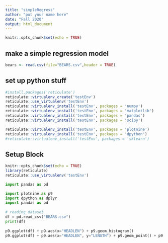 ```yaml
---
title: "simpleRegress"
author: "put your name here"
date: "Fall 2020"
output: html_document
---
```


```r
knitr::opts_chunk$set(echo = TRUE)
```

## make a simple regression model


```r
bears <- read.csv(file="BEARS.csv",header = TRUE)
```

## set up python stuff

```r
#install.packages('reticulate')
reticulate::virtualenv_create('testEnv')
reticulate::use_virtualenv('testEnv')
reticulate::virtualenv_install('testEnv', packages = 'numpy')
reticulate::virtualenv_install('testEnv', packages = 'matplotlib')
reticulate::virtualenv_install('testEnv', packages = 'pandas')
reticulate::virtualenv_install('testEnv', packages = 'scipy')

reticulate::virtualenv_install('testEnv', packages = 'plotnine')
reticulate::virtualenv_install('testEnv', packages = 'dpython')
#reticulate::virtualenv_install('testEnv', packages = 'sklearn')
```


## Setup Block
```r
knitr::opts_chunk$set(echo = TRUE)
library(reticulate)
reticulate::use_virtualenv('testEnv')
```

```python
import pandas as pd

import plotnine as p9
import dpython as dplyr
import pandas as pd
  
# reading dataset
df = pd.read_csv("BEARS.csv")
print(df)
  
p9.ggplot(df) + p9.aes(x="HEADLEN") + p9.geom_histogram()
p9.ggplot(df) + p9.aes(x="HEADLEN", y="LENGTH") + p9.geom_point() + p9.geom_smooth(method = 'lm')

```
